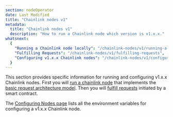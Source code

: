 ```yaml
---
section: nodeOperator
date: Last Modified
title: "Chainlink nodes v1"
metadata:
  title: "Chainlink nodes v1"
  description: "How to run a Chainlink node which version is v1.x.x."
whatsnext:
  {
    "Running a Chainlink node locally": "/chainlink-nodes/v1/running-a-chainlink-node",
    "Fulfilling Requests": "/chainlink-nodes/v1/fulfilling-requests",
    "Configuring v1.x.x Chainlink nodes": "/chainlink-nodes/v1/configuration",
  }
---
```


This section provides specific information for running and configuring v1.x.x Chainlink nodes. First you will [run a chainlink node](/chainlink-nodes/v1/running-a-chainlink-node) that implements the [basic request architecture model](/architecture-overview/architecture-request-model). Then you will [fulfill requests](/chainlink-nodes/v1/fulfilling-requests) initiated by a smart contract.

The [Configuring Nodes page](/chainlink-nodes/v1/configuration) lists all the environment variables for configuring a v1.x.x Chainlink node.
